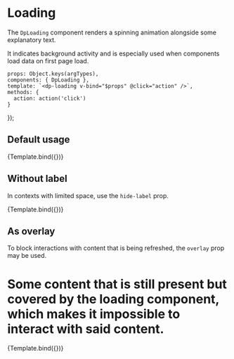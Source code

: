 
<Meta
  title="Components/Loading"
  component={DpLoading} />

# Loading

The `DpLoading` component renders a spinning animation alongside some explanatory text.

It indicates background activity and is especially used when components load data on first page load.

    props: Object.keys(argTypes),
    components: { DpLoading },
    template: `<dp-loading v-bind="$props" @click="action" />`,
    methods: {
      action: action('click')
    }
});

## Default usage

<Canvas>
    <Story name="Default usage">
        {Template.bind({})}
    </Story>
</Canvas>

## Without label

In contexts with limited space, use the `hide-label` prop.

<Canvas>
    <Story
      name="hideLabel"
      args={{
          hideLabel: true
      }}>
      {Template.bind({})}
    </Story>
</Canvas>

## As overlay

To block interactions with content that is being refreshed, the `overlay` prop may be used.

<Canvas withSource="open">
    <h1>
        Some content that is still present but covered by the loading component,
        which makes it impossible to interact with said content.
    </h1>
    <Story
        name="Overlay"
        args={{
            overlay: true
        }}>
        {Template.bind({})}
    </Story>
</Canvas>
